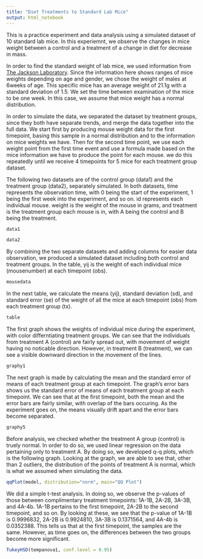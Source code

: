 ```yaml
---
title: "Diet Treatments to Standard Lab Mice"
output: html_notebook
---
```


This is a practice experiment and data analysis using a simulated dataset of 10 standard lab mice. In this experiemnt, we observe the changes in mice weight between a control and a treatment of a change in diet for decrease in mass. 

In order to find the standard weight of lab mice, we used information from [The Jackson Laboratory](https://www.jax.org/jax-mice-and-services/strain-data-sheet-pages/body-weight-chart-000664). Since the information here shows ranges of mice weights depending on age and gender, we chose the weight of males at 6weeks of age. This specific mice has an average weight of 21.1g with a standard deviation of 1.5. We set the time between examination of the mice to be one week. In this case, we assume that mice weight has a normal distribution. 

In order to simulate the data, we separated the dataset by treatment groups, since they both have separate trends, and merge the data together into the full data. We start first by producing mouse weight data for the first timepoint, basing this sample in a normal distribution and to the information on mice weights we have. Then for the second time point, we use each weight point from the first time event and use a formula made based on the mice information we have to produce the point for each mouse. we do this repeatedly until we receive 4 timepoints for 5 mice for each treatment group dataset.

The following two datasets are of the control group (data1) and the treatment group (data2), separately simulated. In both datasets, time represents the observation time, with 0 being the start of the experiment, 1 being the first week into the experiment, and so on. id represents each individual mouse. weight is the weight of the mouse in grams, and treatment is the treatment group each mouse is in, with A being the control and B being the treatment.

```r
data1
```

```r
data2
```





By combining the two separate datasets and adding columns for easier data observation, we produced a simulated dataset including both control and treatment groups. In the table, yij is the weight of each individual mice (mousenumber) at each timepoint (obs).

```r
mousedata
```

In the next table, we calculate the means (yij), standard deviation (sd), and standard error (se) of the weight of all the mice at each timepoint (obs) from each treatment group (tx).

```r
table
```

The first graph shows the weights of individual mice during the experiment, with color differntiating treatment groups. We can see that the individuals from treatment A (control) are fairly spread out, with movement of weight having no noticable direction. However, in treatment B (treatment), we can see a visible downward direction in the movement of the lines.

```r
graphy1
```

The next graph is made by calculating the mean and the standard error of means of each treatment group at each timepoint. The graph's error bars shows us the standard error of means of each treatment group at each timepoint. We can see that at the first timepoint, both the mean and the error bars are fairly similar, with overlap of the bars occuring. As the experiment goes on, the means visually drift apart and the error bars become separated.

```r
graphy5
```

Before analysis, we checked whether the treatment A group (control) is truely normal. In order to do so, we used linear regression on the data pertaining only to treatment A. By doing so, we developed q-q plots, which is the following graph. Looking at the graph, we are able to see that, other than 2 outliers, the distribution of the points of treatment A is normal, which is what we assumed when simulating the data.

```r
qqPlot(model, distribution="norm", main="QQ Plot")
```

We did a simple t-test analysis. In doing so, we observe the p-values of those between complimentary treatment timepoints: 1A-1B, 2A-2B, 3A-3B, and 4A-4b. 1A-1B pertains to the first timepoint, 2A-2B to the second timepoint, and so on. By looking at these, we see that the p-value of 1A-1B is 0.9996832, 2A-2B is 0.9924810, 3A-3B is 0.1371564, and 4A-4b is 0.0352388. This tells us that at the first timepoint, the samples are the same. However, as time goes on, the differences between the two groups become more significant.

```r
TukeyHSD(tempanova1, conf.level = 0.95)
```



















































